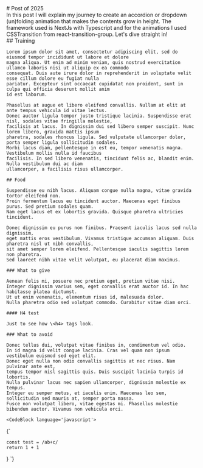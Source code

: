 <div>
  <section id='post-intro'>
    # Post of 2025
    <PublishDate year={2025} month={9} day={20}/>
    <Tags list={['random', 'test', 'parrot', 'animal']}/>
    <Summary>
      In this <Link href='http://google.com'>post</Link> I will explain my journey to create an accordion or dropdown
      (un)folding animation that makes the contents grow in height. The framework used is NextJs with Typescript 
      and for the animations I used <Link href='http://reactcommunity.org/react-transition-group/css-transition'>
      CSSTransition from react-transition-group</Link>. 
      Let's dive straight in!
    </Summary>
    <ContentTable/>
  </section>
  <section id='post-content'>
    ## Training

    Lorem ipsum dolor sit amet, consectetur adipiscing elit, sed do eiusmod tempor incididunt ut labore et dolore
    magna aliqua. Ut enim ad minim veniam, quis nostrud exercitation ullamco laboris nisi ut aliquip ex ea commodo
    consequat. Duis aute irure dolor in reprehenderit in voluptate velit esse cillum dolore eu fugiat nulla
    pariatur. Excepteur sint occaecat cupidatat non proident, sunt in culpa qui officia deserunt mollit anim
    id est laborum.

    Phasellus at augue et libero eleifend convallis. Nullam at elit at ante tempus vehicula id vitae lectus.
    Donec auctor ligula tempor justo tristique lacinia. Suspendisse erat nisl, sodales vitae fringilla molestie,
    facilisis at lacus. In dignissim dui sed libero semper suscipit. Nunc lorem libero, gravida mattis ipsum
    pharetra, sodales rhoncus ligula. Sed vulputate ullamcorper dolor, porta semper ligula sollicitudin sodales.
    Morbi lacus diam, pellentesque in est eu, tempor venenatis magna. Vestibulum mollis nulla id faucibus
    facilisis. In sed libero venenatis, tincidunt felis ac, blandit enim. Nulla vestibulum dui ac diam
    ullamcorper, a facilisis risus ullamcorper.

    ## Food

    Suspendisse eu nibh lacus. Aliquam congue nulla magna, vitae gravida tortor eleifend non.
    Proin fermentum lacus eu tincidunt auctor. Maecenas eget finibus purus. Sed pretium sodales quam.
    Nam eget lacus et ex lobortis gravida. Quisque pharetra ultricies tincidunt.

    Donec dignissim eu purus non finibus. Praesent iaculis lacus sed nulla dignissim,
    eget mattis eros vestibulum. Vivamus tristique accumsan aliquam. Duis pharetra nisl ut nibh convallis,
    sit amet semper lorem eleifend. Pellentesque iaculis sagittis lorem non pharetra.
    Sed laoreet nibh vitae velit volutpat, eu placerat diam maximus.

    ### What to give

    Aenean felis mi, posuere nec pretium eget, pretium vitae nisi.
    Integer dignissim varius sem, eget convallis erat auctor id. In hac habitasse platea dictumst.
    Ut ut enim venenatis, elementum risus id, malesuada dolor.
    Nulla pharetra odio sed volutpat commodo. Curabitur vitae diam orci.

    #### H4 test

    Just to see how \<h4> tags look.

    ### What to avoid

    Donec tellus dui, volutpat vitae finibus in, condimentum vel odio.
    In id magna id velit congue lacinia. Cras vel quam non ipsum vestibulum euismod sed eget elit.
    Donec eget nulla non odio convallis sagittis at nec risus. Nam pulvinar ante est,
    tempus tempor nisl sagittis quis. Duis suscipit lacinia turpis id lobortis.
    Nulla pulvinar lacus nec sapien ullamcorper, dignissim molestie ex tempus.
    Integer eu semper metus, et iaculis enim. Maecenas leo sem, sollicitudin sed mauris at, semper porta massa.
    Fusce non volutpat libero, vitae egestas mi. Phasellus molestie bibendum auctor. Vivamus non vehicula orci.

    <CodeBlock language='javascript'>
{`


    const test = /ab+c/
    return 1 + 1
}
`}
    </CodeBlock>
  </section>
</div>